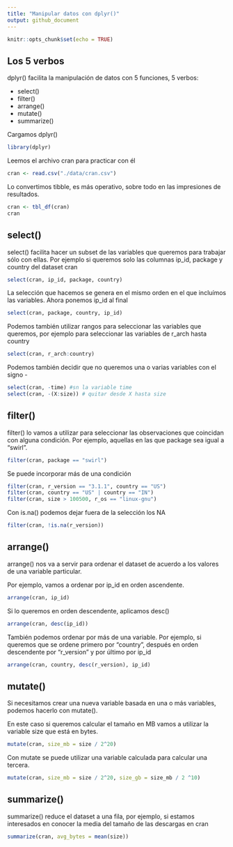```yaml
---
title: "Manipular datos con dplyr()"
output: github_document
---
```


```r
knitr::opts_chunk$set(echo = TRUE)
```

## Los 5 verbos
dplyr() facilita la manipulación de datos con 5 funciones, 5 verbos:

- select()
- filter()
- arrange()
- mutate()
- summarize()

Cargamos dplyr()
```r
library(dplyr)
```

Leemos el archivo cran para practicar con él
```r
cran <- read.csv("./data/cran.csv")
```

Lo convertimos tibble, es más operativo, sobre todo en las impresiones de resultados.
```r
cran <- tbl_df(cran)
cran
```

## select()
select() facilita hacer un subset de las variables que queremos para trabajar sólo con ellas. Por ejemplo si queremos solo las columnas ip_id, package y country del dataset cran
```r
select(cran, ip_id, package, country)
```

La selección que hacemos se genera en el mismo orden en el que incluímos las variables. Ahora ponemos ip_id al final
```r
select(cran, package, country, ip_id)
```

Podemos también utilizar rangos para seleccionar las variables que queremos, por ejemplo para seleccionar las variables de r_arch hasta country
```r
select(cran, r_arch:country)
```

Podemos también decidir que no queremos una o varias variables con el signo -
```r
select(cran, -time) #sn la variable time
select(cran, -(X:size)) # quitar desde X hasta size
```

## filter()
filter() lo vamos a utilizar para seleccionar las observaciones que coincidan con alguna condición. Por ejemplo, aquellas en las que package sea igual a "swirl".
```r
filter(cran, package == "swirl")
```

Se puede incorporar más de una condición
```r
filter(cran, r_version == "3.1.1", country == "US")
filter(cran, country == "US" | country == "IN")
filter(cran, size > 100500, r_os == "linux-gnu")
```

Con is.na() podemos dejar fuera de la selección los NA
```r
filter(cran, !is.na(r_version))
```

## arrange()
arrange() nos va a servir para ordenar el dataset de acuerdo a los valores de una variable particular.

Por ejemplo, vamos a ordenar por ip_id en orden ascendente.
```r
arrange(cran, ip_id)
```

Si lo queremos en orden descendente, aplicamos desc()
```r
arrange(cran, desc(ip_id))
```

También podemos ordenar por más de una variable. Por ejemplo, si queremos que se ordene primero por "country", después en orden descendente por "r_version" y por último por ip_id
```r
arrange(cran, country, desc(r_version), ip_id)
```

## mutate()
Si necesitamos crear una nueva variable basada en una o más variables, podemos hacerlo con mutate().

En este caso si queremos calcular el tamaño en MB vamos a utilizar la variable size que está en bytes.
```r
mutate(cran, size_mb = size / 2^20)
```

Con mutate se puede utilizar una variable calculada para calcular una tercera.
```r
mutate(cran, size_mb = size / 2^20, size_gb = size_mb / 2 ^10)
```

## summarize()
summarize() reduce el dataset a una fila, por ejemplo, si estamos interesados en conocer la media del tamaño de las descargas en cran
```r
summarize(cran, avg_bytes = mean(size))
```